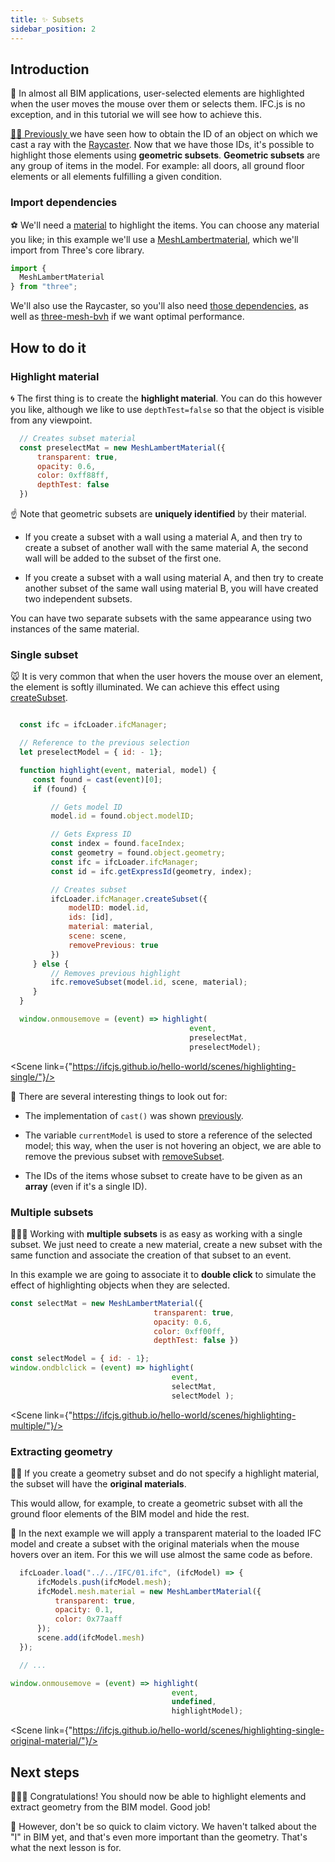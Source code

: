 ```yaml
---
title: ✨ Subsets
sidebar_position: 2
---
```



## Introduction

  🎩
In almost all BIM applications, user-selected elements are highlighted when the user moves the mouse over them or selects them. IFC.js is no exception, and in this tutorial we will see how to achieve this.

<a href="https://ifcjs.github.io/info/docs/Guide/web-ifc-three/Tutorials/Picking/" target="_self">
    👩‍🏫
Previously </a> we have seen how to obtain the ID of an object on which we cast a ray with the <a href="https://threejs.org/docs/#api/en/core/Raycaster">Raycaster</a>. Now that we have those IDs, it's possible to highlight those elements using <b>geometric subsets</b>.

<IfcCard icon="🧱" title="Geometric subsets?">
<b>Geometric subsets</b> are any group of items in the model. For example: all doors, all ground floor elements or all elements fulfilling a given condition.
</IfcCard>

### Import dependencies

  ⚽
We'll need a [material](https://threejs.org/docs/#api/en/materials/Material) to highlight the items. You can choose any material you like; in this example we'll use a [MeshLambertmaterial](https://threejs.org/docs/#api/en/materials/MeshLambertMaterial), which we'll import from Three's core library.

```js
import {
  MeshLambertMaterial
} from "three";
```

We'll also use the Raycaster, so you'll also need <a href="https://ifcjs.github.io/info/docs/Guide/web-ifc-three/Tutorials/Picking/#import-threejs-dependencies" target="_self">those dependencies</a>, as well as <a href="https://ifcjs.github.io/info/docs/Guide/web-ifc-three/Tutorials/Picking/#import-three-mesh-bvh-optional" target="_self">three-mesh-bvh</a> if we want optimal performance.

## How to do it

### Highlight material

  🌀
The first thing is to create the **highlight material**. You can do this however you like, although we like to use `depthTest=false` so that the object is visible from any viewpoint.

```js
  // Creates subset material
  const preselectMat = new MeshLambertMaterial({
      transparent: true,
      opacity: 0.6,
      color: 0xff88ff,
      depthTest: false
  })
```
  ☝
Note that geometric subsets are **uniquely identified** by their material.

- If you create a subset with a wall using a material A, and then try to create a subset of another wall with the same material A, the second wall will be added to the subset of the first one.

- If you create a subset with a wall using material A, and then try to create another subset of the same wall using material B, you will have created two independent subsets.

<IfcAlert>
You can have two separate subsets with the same appearance using two instances of the same material.
</IfcAlert>

### Single subset

  🐭
It is very common that when the user hovers the mouse over an element, the element is softly illuminated. We can achieve this effect using <a href="https://ifcjs.github.io/info/docs/Guide/web-ifc-three/api#createsubset" target="_self">createSubset</a>.

```js

  const ifc = ifcLoader.ifcManager;

  // Reference to the previous selection
  let preselectModel = { id: - 1};

  function highlight(event, material, model) {
     const found = cast(event)[0];
     if (found) {

         // Gets model ID
         model.id = found.object.modelID;

         // Gets Express ID
         const index = found.faceIndex;
         const geometry = found.object.geometry;
         const ifc = ifcLoader.ifcManager;
         const id = ifc.getExpressId(geometry, index);

         // Creates subset
         ifcLoader.ifcManager.createSubset({
             modelID: model.id,
             ids: [id],
             material: material,
             scene: scene,
             removePrevious: true
         })
     } else {
         // Removes previous highlight
         ifc.removeSubset(model.id, scene, material);
     }
  }

  window.onmousemove = (event) => highlight(
                                        event,
                                        preselectMat,
                                        preselectModel);
```

<Scene link={"https://ifcjs.github.io/hello-world/scenes/highlighting-single/"}/>

  👀
There are several interesting things to look out for:

- The implementation of `cast()` was shown <a href="https://ifcjs.github.io/info/docs/Guide/web-ifc-three/Tutorials/Picking/#how-to-do-it" target="_self">previously</a>.

- The variable `currentModel` is used to store a reference of the selected model; this way, when the user is not hovering an object, we are able to remove the previous subset with <a href="https://ifcjs.github.io/info/docs/Guide/web-ifc-three/api#removesubset" target="_self">removeSubset</a>.

- The IDs of the items whose subset to create have to be given as an **array** (even if it's a single ID).

### Multiple subsets

  💅💅💅
Working with **multiple subsets** is as easy as working with a single subset. We just need to create a new material, create a new subset with the same function and associate the creation of that subset to an event.

In this example we are going to associate it to **double click** to simulate the effect of highlighting objects when they are selected.

```js
const selectMat = new MeshLambertMaterial({
                                transparent: true,
                                opacity: 0.6,
                                color: 0xff00ff,
                                depthTest: false })

const selectModel = { id: - 1};
window.ondblclick = (event) => highlight(
                                    event,
                                    selectMat,
                                    selectModel );
```

<Scene link={"https://ifcjs.github.io/hello-world/scenes/highlighting-multiple/"}/>

### Extracting geometry

  👩‍🏫
If you create a geometry subset and do not specify a highlight material, the subset will have the **original materials**.

<IfcAlert>
    This would allow, for example, to create a geometric subset with all the ground floor elements of the BIM model and hide the rest.
</IfcAlert>

  🌚
In the next example we will apply a transparent material to the loaded IFC model and create a subset with the original materials when the mouse hovers over an item. For this we will use almost the same code as before.

```js {3,4,5,6,7,13,14,15,16}
  ifcLoader.load("../../IFC/01.ifc", (ifcModel) => {
      ifcModels.push(ifcModel.mesh);
      ifcModel.mesh.material = new MeshLambertMaterial({
          transparent: true,
          opacity: 0.1,
          color: 0x77aaff
      });
      scene.add(ifcModel.mesh)
  });

  // ...

window.onmousemove = (event) => highlight(
                                    event,
                                    undefined,
                                    highlightModel);
```

<Scene link={"https://ifcjs.github.io/hello-world/scenes/highlighting-single-original-material/"}/>

## Next steps

🎉🎉🎉
Congratulations! You should now be able to highlight elements and extract geometry from the BIM model. Good job!

📃 However, don't be so quick to claim victory. We haven't talked about the "I" in BIM yet, and that's even more important than the geometry. That's what the next lesson is for.